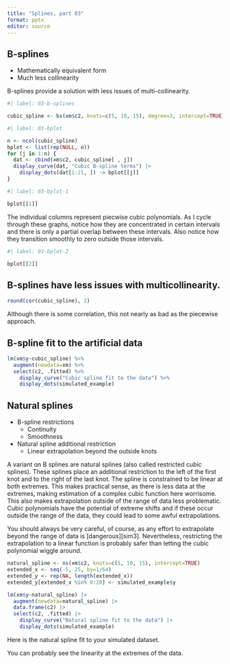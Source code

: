```yaml
---
title: "Splines, part 03"
format: pptx
editor: source
---
```


## B-splines

-   Mathematically equivalent form
-   Much less collinearity

::: notes

B-splines provide a solution with less issues of multi-collinearity.

:::

```r
#| label: 03-b-splines

cubic_spline <- bs(xm$c2, knots=c(5, 10, 15), degree=3, intercept=TRUE)
```


```r
#| label: 03-bplot

n <- ncol(cubic_spline)
bplot <- list(rep(NULL, n))
for (j in 1:n) {
  dat <- cbind(xm$c2, cubic_spline[ , j])
  display_curve(dat, "Cubic B-spline terms") |>
    display_dots(dat[1:21, ]) -> bplot[[j]]
}
```

```r
#| label: 03-bplot-1

bplot[[1]]
```

::: notes


The individual columns represent piecwise cubic polynomials. As I cycle through these graphs, notice how they are concentrated in certain intervals and there is only a partial overlap between these intervals. Also notice how they transition smoothly to zero outside those intervals.


:::

```r
#| label: 03-bplot-2

bplot[[2]]
```

## B-splines have less issues with multicollinearity.

```r
round(cor(cubic_spline), 2)
```

::: notes

Although there is some correlation, this not nearly as bad as the piecewise approach.

:::

## B-spline fit to the artificial data

```r
lm(xm$y~cubic_spline) %>%
  augment(newdata=xm) %>%
  select(c2, .fitted) %>%
    display_curve("Cubic spline fit to the data") %>%
    display_dots(simulated_example)
```

## Natural splines

-   B-spline restrictions
    -   Continuity
    -   Smoothness
-   Natural spline additional restriction
    -   Linear extrapolation beyond the outside knots

::: notes

A variant on B splines are natural splines (also called restricted cubic splines). These splines place an additional restriction to the left of the first knot and to the right of the last knot. The spline is constrained to be linear at both extremes. This makes practical sense, as there is less data at the extremes, making estimation of a complex cubic function here worrisome. This also makes extrapolation outside of the range of data less problematic. Cubic polynomials have the potential of extreme shifts and if these occur outside the range of the data, they could lead to some awful extrapolations.

You should always be very careful, of course, as any effort to extrapolate beyond the range of data is [dangerous][sim3]. Nevertheless, restricting the extrapolation to a linear function is probably safer than letting the cubic polynomial wiggle around.

:::

```r
natural_spline <- ns(xm$c2, knots=c(5, 10, 15), intercept=TRUE)
extended_x <- seq(-5, 25, by=1/64)
extended_y <- rep(NA, length(extended_x))
extended_y[extended_x %in% 0:20] <- simulated_example$y

lm(xm$y~natural_spline) |>
  augment(newdata=natural_spline) |>
  data.frame(c2) |>
  select(c2, .fitted) |>
    display_curve("Natural spline fit to the data") |>
    display_dots(simulated_example)
```

::: notes

Here is the natural spline fit to your simulated dataset.

You can probably see the linearity at the extremes of the data.

:::
